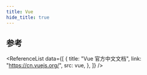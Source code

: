 ```yaml
---
title: Vue
hide_title: true
---
```



<FeatureIcon src={vue} title="Vue" />
<LinkList data={[]} />

## 参考

<ReferenceList
  data={[
    {
      title: "Vue 官方中文文档",
      link: "https://cn.vuejs.org/",
      src: vue,
    },
  ]}
/>
